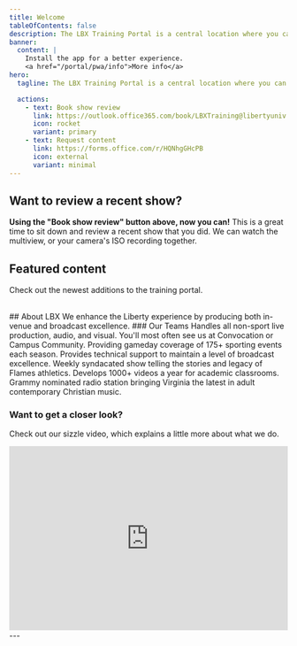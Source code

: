 ```yaml
---
title: Welcome
tableOfContents: false
description: The LBX Training Portal is a central location where you can come to get helpful training information including videos, documents, tutorials, and more.
banner:
  content: |
    Install the app for a better experience.
    <a href="/portal/pwa/info">More info</a>
hero:
  tagline: The LBX Training Portal is a central location where you can access helpful training information including videos, documents, tutorials, and more.

  actions:
    - text: Book show review
      link: https://outlook.office365.com/book/LBXTraining@libertyuniv.onmicrosoft.com/
      icon: rocket
      variant: primary
    - text: Request content
      link: https://forms.office.com/r/HQNhgGHcPB
      icon: external
      variant: minimal
---
```



## Want to review a recent show?
**Using the "Book show review" button above, now you can!** This is a great time to sit down and review a recent show that you did. We can watch the multiview, or your camera's ISO recording together.

## Featured content 
Check out the newest additions to the training portal.
<CardGrid>
  <LinkCard title="Cable Guide" description="An overview of each of the cables we use to help you learn what they are." href="/portal/stage/cable-guide/" />
  <LinkCard title="Intercom Etiquette" description="Everything you need to know about intercom and how we use it." href="/portal/general/intercom-etiquette/" />
  <LinkCard title="Content Operator" description="Running content for show: learn all about it here." href="/portal/video/control-room/content-operator/" />
  <LinkCard title="High Wide" description="While it may seem unimportant, the high wide camera is valuable to the show." href="/portal/video/camera/the-next-level/high-wide" />
</CardGrid>

<br>
## About LBX


<Card title="Our Mission">
  We enhance the Liberty experience by producing both in-venue and broadcast excellence.
  </Card>
### Our Teams
<CardGrid>
<Card title="Campus Production">
  Handles all non-sport live production, audio, and visual. You'll most often see us at Convocation or Campus Community.
</Card>
<Card title="Sports Production">
  Providing gameday coverage of 175+ sporting events each season.
</Card>
<Card title="Broadcast Engineering">
  Provides technical support to maintain a level of broadcast excellence.
</Card>
<Card title="Flames Central">
  Weekly syndacated show telling the stories and legacy of Flames athletics.
</Card>
<Card title="C.A.D. Video">
  Develops 1000+ videos a year for academic classrooms.
</Card>
<Card title="The Journey">
  Grammy nominated radio station bringing Virginia the latest in adult contemporary Christian music.
</Card>
</CardGrid>

### Want to get a closer look?
Check out our sizzle video, which explains a little more about what we do.
<div style="max-width:608px"><div style="position:relative;padding-bottom:66.118421052632%"><iframe id="kmsembed-1_jsi509xz" width="608" height="402" src="https://watch.liberty.edu/embed/secure/iframe/entryId/1_jsi509xz/uiConfId/52537662/st/0" class="kmsembed" allowfullscreen webkitallowfullscreen mozAllowFullScreen allow="autoplay *; fullscreen *; encrypted-media *" referrerPolicy="no-referrer-when-downgrade" sandbox="allow-downloads allow-forms allow-same-origin allow-scripts allow-top-navigation allow-pointer-lock allow-popups allow-modals allow-orientation-lock allow-popups-to-escape-sandbox allow-presentation allow-top-navigation-by-user-activation" frameborder="0" title="LBX Sizzle Reel - 2023" style="position:absolute;top:0;left:0;width:100%;height:100%;border:0"></iframe></div></div>
---
</br>
